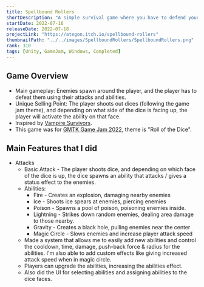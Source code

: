 ```yaml
---
title: Spellbound Rollers
shortDescription: "A simple survival game where you have to defend yourself against living dice with your own through utilizing several special powers: Fire, poison, ice etc... Collect the chips, gain XP and unlock more powers!"
startDate: 2022-07-16
releaseDate: 2022-07-18
projectLink: "https://ategon.itch.io/spellbound-rollers"
thumbnailPath: "../../images/SpellboundRollers/SpellboundRollers.png"
rank: 310
tags: [Unity, GameJam, Windows, Completed]
---
```


## Game Overview
- Main gameplay: Enemies spawn around the player, and the player has to defeat them using their attacks and abilities. 
- Unique Selling Point: The player shoots out dices (following the game jam theme), and depending on what side of the dice is facing up, the player will activate the ability on that face.
- Inspired by [Vampire Survivors](https://store.steampowered.com/app/1794680/Vampire_Survivors/).
- This game was for [GMTK Game Jam 2022](https://itch.io/jam/gmtk-jam-2022), theme is "Roll of the Dice".

## Main Features that I did
- Attacks 
    - Basic Attack - The player shoots dice, and depending on which face of the dice is up, the dice spawns an ability that attacks / gives a status effect to the enemies.
    - Abilities: 
        - Fire - Creates an explosion, damaging nearby enemies
        - Ice - Shoots ice spears at enemies, piercing enemies
        - Poison - Spawns a pool of poison, poisoning enemies inside.
        - Lightning - Strikes down random enemies, dealing area damage to those nearby.
        - Gravity - Creates a black hole, pulling enemies near the center
        - Magic Circle - Slows enemies and increase player attack speed
    - Made a system that allows me to easily add new abilities and control the cooldown, time, damage, push-back force & radius for the abilities. I'm also able to add custom effects like giving increased attack speed when in magic circle.
    - Players can upgrade the abilities, increasing the abilities effect.
    - Also did the UI for selecting abilities and assigning abilities to the dice faces.